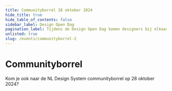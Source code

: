 ```yaml
---
title: Communityborrel 28 oktober 2024
hide_title: true
hide_table_of_contents: false
sidebar_label: Design Open Dag
pagination_label: Tijdens de Design Open Dag komen designers bij elkaar om samen te werken aan designvraagstukken.
unlisted: true
slug: /events/communityborrel-2
---
```



# Communityborrel

Kom je ook naar de NL Design System communityborrel op 28 oktober 2024?

<NewsletterSignUp
  listId="w6sbgdln0j"
  emailFieldId="oYQvVF1C4s"
  firstNameFieldId="AFUcmITRwf"
  thanksPage="https://nldesignsystem.nl/community/communityborrel-2/bedankt"
  laPostaId="iyihtuzpiq"
  submitText="Ik ben erbij!"
/>

